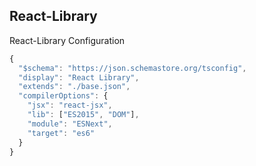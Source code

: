 ## React-Library

React-Library Configuration 

```js filename="react-library.json" copy
{
  "$schema": "https://json.schemastore.org/tsconfig",
  "display": "React Library",
  "extends": "./base.json",
  "compilerOptions": {
    "jsx": "react-jsx",
    "lib": ["ES2015", "DOM"],
    "module": "ESNext",
    "target": "es6"
  }
}
```